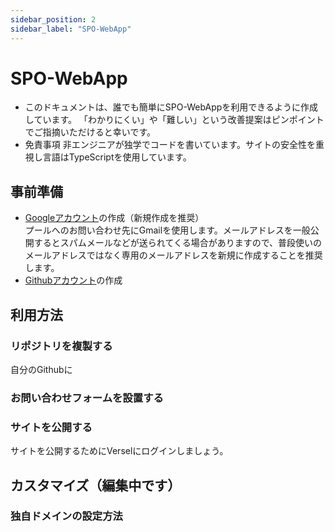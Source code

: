 ```yaml
---
sidebar_position: 2
sidebar_label: "SPO-WebApp"
---
```


# SPO-WebApp
- このドキュメントは、誰でも簡単にSPO-WebAppを利用できるように作成しています。
「わかりにくい」や「難しい」という改善提案はピンポイントでご指摘いただけると幸いです。  
- 免責事項
非エンジニアが独学でコードを書いています。サイトの安全性を重視し言語はTypeScriptを使用しています。

## 事前準備
- [Googleアカウント](https://www.google.com/intl/ja/account/about/)の作成（新規作成を推奨）  
プールへのお問い合わせ先にGmailを使用します。メールアドレスを一般公開するとスパムメールなどが送られてくる場合がありますので、普段使いのメールアドレスではなく専用のメールアドレスを新規に作成することを推奨します。
- [Githubアカウント](https://github.com/)の作成


## 利用方法

### リポジトリを複製する
自分のGithubに

### お問い合わせフォームを設置する

### サイトを公開する
サイトを公開するためにVerselにログインしましょう。

## カスタマイズ（編集中です）
### 独自ドメインの設定方法
